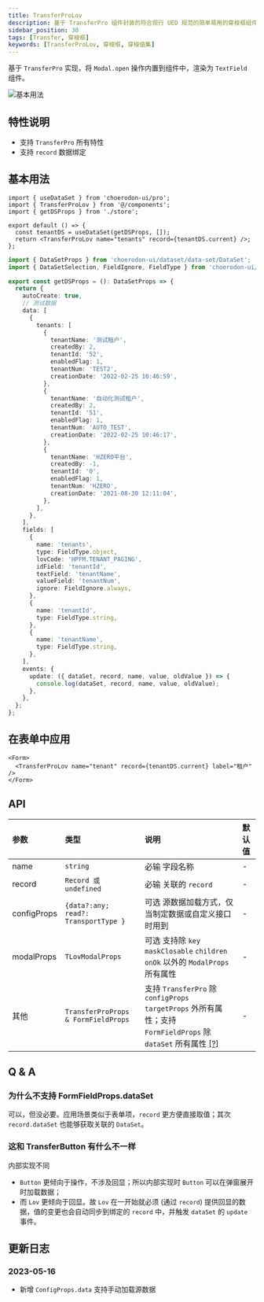 ```yaml
---
title: TransferProLov
description: 基于 TransferPro 组件封装的符合现行 UED 规范的简单易用的穿梭框组件。
sidebar_position: 30
tags: [Transfer, 穿梭框]
keywords: [TransferProLov, 穿梭框, 穿梭值集]
---
```


基于 `TransferPro` 实现，将 `Modal.open` 操作内置到组件中，渲染为 `TextField` 组件。

![基本用法](./images/transfer-pro-lov-base.png)

## 特性说明

- 支持 `TransferPro` 所有特性
- 支持 `record` 数据绑定

## 基本用法


<Tabs>
  <TabItem value="index" label="Index" default>

```tsx title=index.tsx
import { useDataSet } from 'choerodon-ui/pro';
import { TransferProLov } from '@/components';
import { getDSProps } from './store';

export default () => {
  const tenantDS = useDataSet(getDSProps, []);
  return <TransferProLov name="tenants" record={tenantDS.current} />;
};
```

</TabItem>
  <TabItem value="data-set" label="DataSet">

```ts {10,42-45} showLineNumbers title=store/index.ts
import { DataSetProps } from 'choerodon-ui/dataset/data-set/DataSet';
import { DataSetSelection, FieldIgnore, FieldType } from 'choerodon-ui/dataset/data-set/enum';

export const getDSProps = (): DataSetProps => {
  return {
    autoCreate: true,
    // 测试数据
    data: [
      {
        tenants: [
          {
            tenantName: '测试租户',
            createdBy: 2,
            tenantId: '52',
            enabledFlag: 1,
            tenantNum: 'TEST2',
            creationDate: '2022-02-25 10:46:59',
          },
          {
            tenantName: '自动化测试租户',
            createdBy: 2,
            tenantId: '51',
            enabledFlag: 1,
            tenantNum: 'AUTO_TEST',
            creationDate: '2022-02-25 10:46:17',
          },
          {
            tenantName: 'HZERO平台',
            createdBy: -1,
            tenantId: '0',
            enabledFlag: 1,
            tenantNum: 'HZERO',
            creationDate: '2021-08-30 12:11:04',
          },
        ],
      },
    ],
    fields: [
      {
        name: 'tenants',
        type: FieldType.object,
        lovCode: 'HPFM.TENANT_PAGING',
        idField: 'tenantId',
        textField: 'tenantName',
        valueField: 'tenantNum',
        ignore: FieldIgnore.always,
      },
      {
        name: 'tenantId',
        type: FieldType.string,
      },
      {
        name: 'tenantName',
        type: FieldType.string,
      },
    ],
    events: {
      update: ({ dataSet, record, name, value, oldValue }) => {
        console.log(dataSet, record, name, value, oldValue);
      },
    },
  };
};
```

  </TabItem>
</Tabs>

## 在表单中应用

```tsx
<Form>
  <TransferProLov name="tenant" record={tenantDS.current} label="租户" />
</Form>
```

## API

| 参数        | 类型                                 | 说明                                                                                                                                                 | 默认值 |
| :---------- | :----------------------------------- | :--------------------------------------------------------------------------------------------------------------------------------------------------- | :----- |
| name        | `string`                             | <Highlight color="red">必输</Highlight> 字段名称                                                                                                     | -      |
| record      | `Record 或 undefined`                | <Highlight color="red">必输</Highlight> 关联的 `record`                                                                                              | -      |
| configProps | `{data?:any; read?: TransportType }` | <Highlight>可选</Highlight> 源数据加载方式，仅当制定数据或自定义接口时用到                                                                           | -      |
| modalProps  | `TLovModalProps`                     | <Highlight>可选</Highlight> 支持除 `key` `maskClosable` `children` `onOk` 以外的 `ModalProps` 所有属性                                               | -      |
| 其他        | `TransferProProps & FormFieldProps`  | 支持 `TransferPro` 除 `configProps` `targetProps` 外所有属性；支持 `FormFieldProps` 除 `dataSet` 所有属性 [[?]](#为什么不支持-formfieldpropsdataset) | -      |

## Q & A

### 为什么不支持 FormFieldProps.dataSet

可以，但没必要。应用场景类似于表单项，`record` 更方便直接取值；其次 `record.dataSet` 也能够获取关联的 `DataSet`。

### 这和 TransferButton 有什么不一样

内部实现不同

- `Button` 更倾向于操作，不涉及回显；所以内部实现时 `Button` 可以在弹窗展开时加载数据；
- 而 `Lov` 更倾向于回显。故 `Lov` 在一开始就必须 (通过 `record`) 提供回显的数据，值的变更也会自动同步到绑定的 `record` 中，并触发 `dataSet` 的 `update` 事件。

## 更新日志

### 2023-05-16

- 新增 `ConfigProps.data` 支持手动加载源数据
